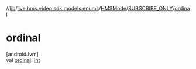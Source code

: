 //[lib](/api-reference/android/v2/home/content)/[live.hms.video.sdk.models.enums](../../index)/[HMSMode](../index)/[SUBSCRIBE_ONLY](index)/[ordinal](ordinal)

# ordinal

[androidJvm]\
val [ordinal](ordinal): [Int](https://kotlinlang.org/api/latest/jvm/stdlib/kotlin/-int/index.html)
